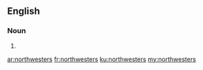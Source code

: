 ==English==

===Noun===
{{head|en}}

# {{plural of|northwester}}

[[ar:northwesters]]
[[fr:northwesters]]
[[ku:northwesters]]
[[my:northwesters]]
